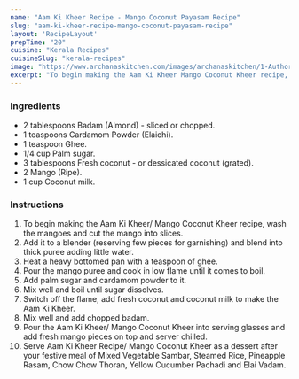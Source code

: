 ---
name: "Aam Ki Kheer Recipe - Mango Coconut Payasam Recipe"
slug: "aam-ki-kheer-recipe-mango-coconut-payasam-recipe"
layout: 'RecipeLayout'
prepTime: "20"
cuisine: "Kerala Recipes"
cuisineSlug: "kerala-recipes"
image: "https://www.archanaskitchen.com/images/archanaskitchen/1-Author/swathynandhini/MANGO_COCONUT_KHEER_1600.jpg"
excerpt: "To begin making the Aam Ki Kheer Mango Coconut Kheer recipe, wash the mangoes and cut the mango into slices"
---

### Ingredients

- 2 tablespoons Badam (Almond) - sliced or chopped.
- 1 teaspoons Cardamom Powder (Elaichi).
- 1 teaspoon Ghee.
- 1/4 cup Palm sugar.
- 3 tablespoons Fresh coconut - or dessicated coconut (grated).
- 2 Mango (Ripe).
- 1 cup Coconut milk.

### Instructions

1. To begin making the Aam Ki Kheer/ Mango Coconut Kheer recipe, wash the mangoes and cut the mango into slices.
1. Add it to a blender (reserving few pieces for garnishing) and blend into thick puree adding little water.
1. Heat a heavy bottomed pan with a teaspoon of ghee.
1. Pour the mango puree and cook in low flame until it comes to boil.
1. Add palm sugar and cardamom powder to it.
1. Mix well and boil until sugar dissolves.
1. Switch off the flame, add fresh coconut and coconut milk to make the Aam Ki Kheer.
1. Mix well and add chopped badam.
1. Pour the Aam Ki Kheer/ Mango Coconut Kheer into serving glasses and add fresh mango pieces on top and server chilled.
1. Serve Aam Ki Kheer Recipe/ Mango Coconut Kheer as a dessert after your festive meal of Mixed Vegetable Sambar, Steamed Rice, Pineapple Rasam, Chow Chow Thoran, Yellow Cucumber Pachadi and Elai Vadam.
